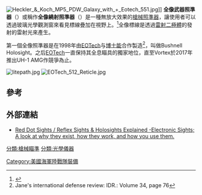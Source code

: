 {{noteTA
|G1=Military
}}
[[File:Heckler_&_Koch_MP5_PDW_Galaxy_with_+_Eotech_551.jpg|thumb]]]]
'''全像武器照準器'''（{{lang-en|Holographic weapon sight}}）或稱作'''全像繞射照準器'''（{{lang-en|Holographic diffraction sight}}）是一種無放大效果的[[槍械|槍械]][[照準器|照準器]]，讓使用者可以透過玻璃光學觀測窗來看見標線疊加在視野上。<ref>{{Cite web |url=http://ultimak.com/UnderstandingE-sights.htm |title=Red Dot Sights / Reflex Sights & Holosights Explained -Electronic Sights; A look at why they exist, how they work, and how you use them. |accessdate=2014-07-27 |archive-date=2012-12-27 |archive-url=https://web.archive.org/web/20121227115508/http://ultimak.com/UnderstandingE-sights.htm |dead-url=no }}</ref>全像標線是透過[[雷射二極體|雷射二極體]]的發射的雷射光來產生。

第一個全像照準器是在1998年由[[EOTech|EOTech]]与[[博士能|博士能]]合作製造<ref>Jane's international defense review: IDR.: Volume 34, page 76</ref>，叫做Bushnell Holosight。之后[[EOTech|EOTech]]一直保持其全息瞄具的獨家地位，直至Vortex於2017年推出UH-1 AMG作競爭為止。 

[[Image:litepath.jpg|thumb]]
[[Image:EOTech_512_Reticle.jpg|thumb]]

==參考==
{{reflist}}

==外部連結==
* [http://ultimak.com/UnderstandingE-sights.htm Red Dot Sights / Reflex Sights & Holosights Explained -Electronic Sights; A look at why they exist, how they work, and how you use them.] {{Wayback|url=http://ultimak.com/UnderstandingE-sights.htm |date=20121227115508 }}

[[分類:槍械瞄準|分類:槍械瞄準]]
[[分類:光學儀器|分類:光學儀器]]
[[Category:美國海軍陸戰隊裝備|Category:美國海軍陸戰隊裝備]]